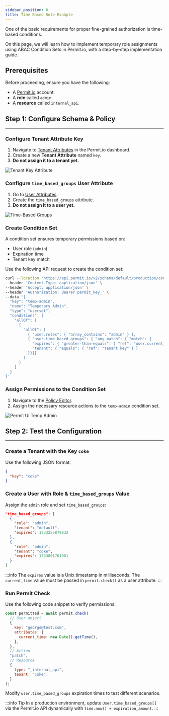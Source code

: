 ```yaml
---
sidebar_position: 6
title: Time Based Role Example
---
```


<p className="intro-paragraph">One of the basic requirements for proper fine-grained authorization is time-based conditions. </p>

On this page, we will learn how to implement temporary role assignments using ABAC Condition Sets in Permit.io, with a
step-by-step implementation guide.


## Prerequisites

Before proceeding, ensure you have the following:

- A [Permit.io](https://permit.io) account.
- A **role** called `admin`.
- A **resource** called `internal_api`.

## Step 1: Configure Schema & Policy

---

<TimelineWrapper>
<TimelineStep>

### Configure Tenant Attribute Key

1. Navigate to [Tenant Attributes](https://app.permit.io/user-management/tenant-settings/tenant-attributes) in the Permit.io dashboard.
2. Create a new **Tenant Attribute** named `key`.
3. **Do not assign it to a tenant yet.**

![Tenant Key Attribute](/img/abac/tenant_key.png)

</TimelineStep>
<TimelineStep>

### Configure `time_based_groups` User Attribute

1. Go to [User Attributes](https://app.permit.io/user-management/tenant-settings/user-attributes).
2. Create the `time_based_groups` attribute.
3. **Do not assign it to a user yet.**

![Time-Based Groups](/img/abac/time_based_groups.png)

</TimelineStep>
<TimelineStep>

### Create Condition Set

A condition set ensures temporary permissions based on:

- User role (`admin`)
- Expiration time
- Tenant key match

Use the following API request to create the condition set:

```bash
curl --location 'https://api.permit.io/v2/schema/default/production/condition_sets' \
--header 'Content-Type: application/json' \
--header 'Accept: application/json' \
--header 'Authorization: Bearer permit_key_' \
--data '{
  "key": "temp-admin",
  "name": "Temporary Admin",
  "type": "userset",
  "conditions": {
    "allOf": [
      {
        "allOf": [
          { "user.roles": { "array_contains": "admin" } },
          { "user.time_based_groups": { "any_match": { "match": {
            "expires": { "greater-than-equals": { "ref": "user.current_time" } },
            "tenant": { "equals": { "ref": "tenant.key" } }
          }}}}
        ]
      }
    ]
  }
}'
```

</TimelineStep>
<TimelineStep>

### Assign Permissions to the Condition Set

1. Navigate to the [Policy Editor](https://app.permit.io/policy-editor).
2. Assign the necessary resource actions to the `temp-admin` condition set.

![Permit UI Temp Admin](/img/abac/permit_ui_temp_admin.png)

</TimelineStep>
</TimelineWrapper>

## Step 2: Test the Configuration

---

<TimelineWrapper>
<TimelineStep>

### Create a Tenant with the Key `coke`

Use the following JSON format:

```json
{
  "key": "coke"
}
```

</TimelineStep>
<TimelineStep>

### Create a User with Role & `time_based_groups` Value

Assign the `admin` role and set `time_based_groups`:

```json
"time_based_groups": [
  {
    "role": "admin",
    "tenant": "default",
    "expires": 1733256879832
  },
  {
    "role": "admin",
    "tenant": "coke",
    "expires": 1733861761081
  }
]
```

:::info
The `expires` value is a Unix timestamp in milliseconds. The `current_time` value must be passed in `permit.check()` as a user attribute.
:::

</TimelineStep>
<TimelineStep>

### Run Permit Check

Use the following code snippet to verify permissions:

```javascript
const permitted = await permit.check(
  // User object
  {
    key: "george@test.com",
    attributes: {
      current_time: new Date().getTime(),
    },
  },
  // Action
  "patch",
  // Resource
  {
    type: "_internal_api",
    tenant: "coke",
  }
);
```

Modify `user.time_based_groups` expiration times to test different scenarios.

:::info Tip
In a production environment, update `User.time_based_groups[]` via the Permit.io API dynamically with `time.now() + expiration_amount`.
:::

</TimelineStep>
</TimelineWrapper>
